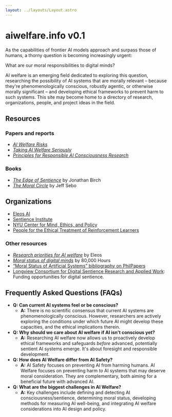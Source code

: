 ```yaml
---
layout: ../layouts/Layout.astro
---
```


# aiwelfare.info <span class="font-normal">v0.1</span>

As the capabilities of frontier AI models approach and surpass those of humans, a thorny question is becoming increasingly urgent:

<div class="text-2xl font-bold">
  What are our moral responsibilities to digital minds?
</div>

AI welfare is an emerging field dedicated to exploring this question, researching the possibility of AI systems that are morally relevant – because they're phenomenologically conscious, robustly agentic, or otherwise morally significant – and developing ethical frameworks to prevent harm to such systems. This site may become home to a directory of research, organizations, people, and project ideas in the field.


<DiscordButton />

## Resources

### Papers and reports

- [*AI Welfare Risks*](https://link.springer.com/article/10.1007/s11098-025-02343-7)
- [*Taking AI Welfare Seriously*](https://arxiv.org/abs/2411.00986)
- [*Principles for Responsible AI Consciousness Research*](https://arxiv.org/abs/2501.07290)

### Books

* [*The Edge of Sentience*](https://www.edgeofsentience.com/) by Jonathan Birch
* [*The Moral Circle*](https://en.wikipedia.org/wiki/The_Moral_Circle) by Jeff Sebo

## Organizations

* [Eleos AI](https://eleosai.org/)
* [Sentience Institute](https://www.sentienceinstitute.org/)
* [NYU Center for Mind, Ethics, and Policy](https://sites.google.com/nyu.edu/mindethicspolicy/home)
* [People for the Ethical Treatment of Reinforcement Learners](http://petrl.org/)

### Other resources

- [*Research priorities for AI welfare*](https://eleosai.org/post/research-priorities-for-ai-welfare/) by Eleos
- [*Moral status of digital minds*](https://80000hours.org/problem-profiles/moral-status-digital-minds/) by 80,000 Hours
- [“Moral Status of Artificial Systems” bibliography on PhilPapers](https://philpapers.org/browse/moral-status-of-artificial-systems)
- [Longview Consortium for Digital Sentience Research and Applied Work](https://www.longview.org/digital-sentience-consortium/): Funding opportunities for digital sentience.

## Frequently Asked Questions (FAQs)

* **Q: Can current AI systems feel or be conscious?**
    * **A:** There is no scientific consensus that current AI systems are phenomenologically conscious. However, researchers are actively exploring the conditions under which future AI might develop these capacities, and the ethical implications therein.
* **Q: Why should we care about AI welfare if AI isn't conscious yet?**
    * **A:** Researching AI welfare now allows us to proactively develop ethical frameworks and safeguards *before* advanced, potentially sentient AI systems emerge. It's about foresight and responsible development.
* **Q: How does AI Welfare differ from AI Safety?**
    * **A:** AI Safety focuses on preventing AI from harming humans. AI Welfare focuses on preventing harm *to* AI systems that may deserve moral consideration. They are complementary, both aiming for a beneficial future with advanced AI.
* **Q: What are the biggest challenges in AI Welfare?**
    * **A:** Key challenges include defining and detecting AI consciousness/sentience, determining moral status, developing methods for measuring AI well-being, and integrating AI welfare considerations into AI design and policy.